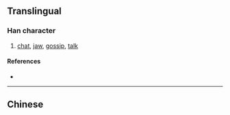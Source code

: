 {{also|嘮}}
{{character info}}
==Translingual==

===Han character===
{{Han char|rn=30|rad=口|as=07|sn=10|four=|canj=RTBS|ids=⿰口劳}}

# [[chat]], [[jaw]], [[gossip]], [[talk]]

====References====
* {{Han ref|kx=0193.051|hdz=10626.010|uh=5520|ud=21792}}

----

==Chinese==
{{zh-see|嘮}}